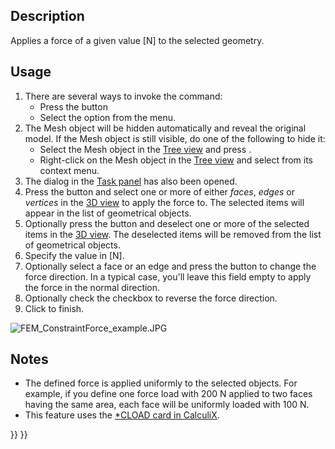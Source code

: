<languages/>
<translate>

<!--T:7-->
{{Docnav
|[[FEM_ConstraintSpring|Constraint spring]]
|[[FEM_ConstraintPressure|Constraint pressure]]
|[[FEM_Workbench|FEM]]
|IconL=FEM_ConstraintSpring.svg
|IconR=FEM_ConstraintPressure.svg
|IconC=Workbench_FEM.svg
}}

<!--T:1-->
{{GuiCommandContainer|
{{GuiCommand
|Name=FEM ConstraintForce
|MenuLocation=Model → Mechanical boundary conditions and loads → Force load
|Workbenches=[[FEM_Workbench|FEM]]
|SeeAlso=[[FEM_ConstraintPressure|FEM ConstraintPressure]]
}}
{{GuiCommandFemInfo
|Solvers=All
}}
}}

==Description== <!--T:2-->

<!--T:4-->
Applies a force of a given value [N] to the selected geometry.

==Usage== <!--T:3-->

<!--T:5-->
# There are several ways to invoke the command:
#* Press the {{Button|[[Image:FEM_ConstraintForce.svg|16px]] [[FEM_ConstraintForce|Force load]]}} button
#* Select the {{MenuCommand|Model → Mechanical boundary conditions and loads → [[Image:FEM_ConstraintForce.svg|16px]] Force load}} option from the menu.
# The Mesh object will be hidden automatically and reveal the original model. If the Mesh object is still visible, do one of the following to hide it:
#* Select the Mesh object in the [[Tree_view|Tree view]] and press {{KEY|spacebar}}.
#* Right-click on the Mesh object in the [[Tree_view|Tree view]] and select {{MenuCommand|Hide selection}} from its context menu.
# The {{MenuCommand|Analysis feature parameters}} dialog in the [[Task_panel|Task panel]] has also been opened.
# Press the {{Button|Add}} button and select one or more of either ''faces'', ''edges'' or ''vertices'' in the [[3D_view|3D view]] to apply the force to. The selected items will appear in the list of geometrical objects.
# Optionally press the {{Button|Remove}} button and deselect one or more of the selected items in the [[3D_view|3D view]]. The deselected items will be removed from the list of geometrical objects.
# Specify the {{MenuCommand|Force}} value in [N].
# Optionally select a face or an edge and press the {{Button|Direction}} button to change the force direction. In a typical case, you'll leave this field empty to apply the force in the normal direction.
# Optionally check the {{MenuCommand|Reverse direction}} checkbox to reverse the force direction.
# Click {{Button|OK}} to finish.

</translate>
[[File:FEM ConstraintForce example.JPG]]
<translate>

==Notes== <!--T:11-->

<!--T:12-->
* The defined force is applied uniformly to the selected objects. For example, if you define one force load with 200 N applied to two faces having the same area, each face will be uniformly loaded with 100 N.
* This feature uses the [https://web.mit.edu/calculix_v2.7/CalculiX/ccx_2.7/doc/ccx/node172.html *CLOAD card in CalculiX].


<!--T:8-->
{{Docnav
|[[FEM_ConstraintSpring|Constraint spring]]
|[[FEM_ConstraintPressure|Constraint pressure]]
|[[FEM_Workbench|FEM]]
|IconL=FEM_ConstraintSpring.svg
|IconR=FEM_ConstraintPressure.svg
|IconC=Workbench_FEM.svg
}}

</translate>
{{FEM Tools navi{{#translation:}}}}
{{Userdocnavi{{#translation:}}}}